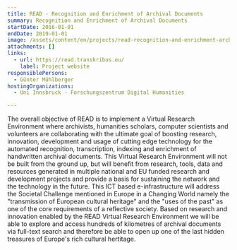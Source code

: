 ```yaml
---
title: READ - Recognition and Enrichment of Archival Documents
summary: Recognition and Enrichment of Archival Documents
startDate: 2016-01-01
endDate: 2019-01-01
image: /assets/content/en/projects/read-recognition-and-enrichment-archival-documents/READ_logo_orig.png
attachments: []
links:
  - url: https://read.transkribus.eu/
    label: Project website
responsiblePersons:
  - Günter Mühlberger
hostingOrganizations:
  - Uni Innsbruck - Forschungszentrum Digital Humanities

---
```

The overall objective of READ is to implement a Virtual Research Environment where archivists, humanities scholars, computer scientists and volunteers are collaborating with the ultimate goal of boosting research, innovation, development and usage of cutting edge technology for the automated recognition, transcription, indexing and enrichment of handwritten archival documents. This Virtual Research Environment will not be built from the ground up, but will benefit from research, tools, data and resources generated in multiple national and EU funded research and development projects and provide a basis for sustaining the network and the technology in the future. This ICT based e-infrastructure will address the Societal Challenge mentioned in Europe in a Changing World namely the "transmission of European cultural heritage" and the "uses of the past" as one of the core requirements of a reflective society. Based on research and innovation enabled by the READ Virtual Research Environment we will be able to explore and access hundreds of kilometres of archival documents via full-text search and therefore be able to open up one of the last hidden treasures of Europe's rich cultural hertitage.